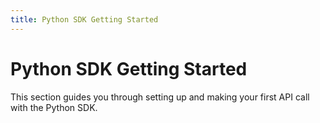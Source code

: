 ```yaml
---
title: Python SDK Getting Started
---
```


# Python SDK Getting Started

This section guides you through setting up and making your first API call with the Python SDK. 